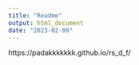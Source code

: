 ```yaml
---
title: "Readme"
output: html_document
date: "2023-02-09"
---
```

https://padakkkkkkk.github.io/rs_d_f/